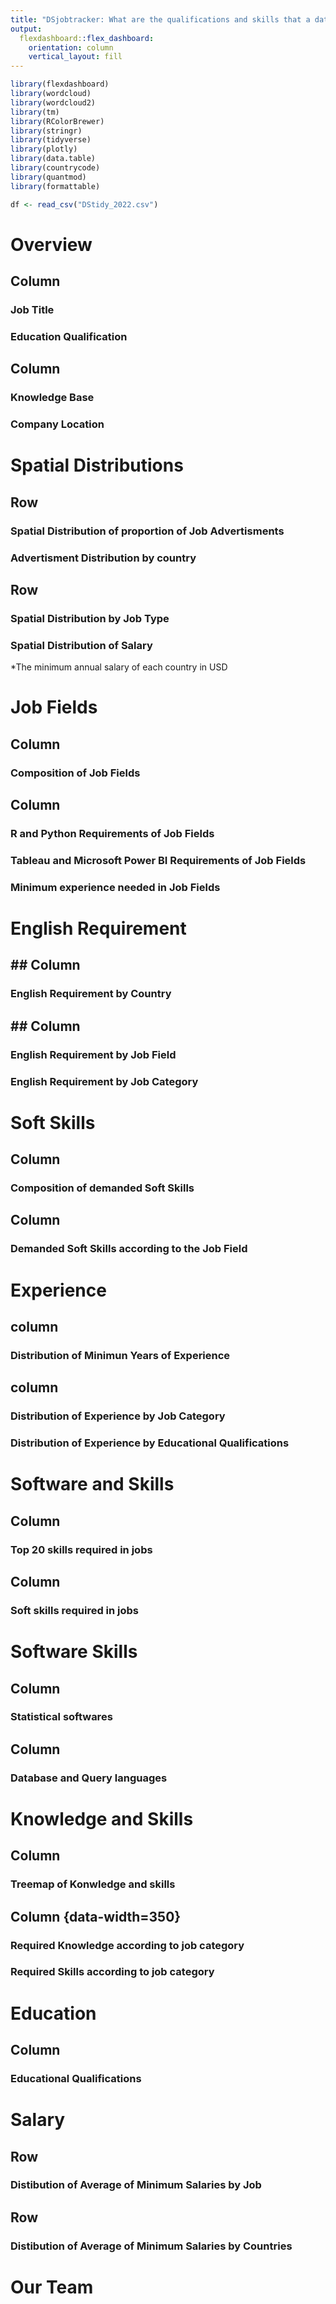 ---
title: "DSjobtracker: What are the qualifications and skills that a data scientist, statistician, or data analyst must possess?"
output: 
  flexdashboard::flex_dashboard:
    orientation: column
    vertical_layout: fill
---
<style>
.tab-content{
position:relative;
top:50px;
}
</style>
```{r setup, include=FALSE}
library(flexdashboard)
library(wordcloud)
library(wordcloud2)
library(tm)
library(RColorBrewer)
library(stringr)
library(tidyverse)
library(plotly)
library(data.table)
library(countrycode)
library(quantmod)
library(formattable)

df <- read_csv("DStidy_2022.csv")
```

Overview
======================================================
Column
-----------------------------------------------------------------------

### Job Title


### Education Qualification

Column
-----------------------------------------------------------------------

### Knowledge Base


### Company Location



Spatial Distributions
======================================================

Row 
-------------------------------------

### Spatial Distribution of proportion of Job Advertisments
    

### Advertisment Distribution by country



Row {.tabset .tabset-fade}
-------------------------------------
   
### Spatial Distribution by Job Type

 
### Spatial Distribution of Salary

*The minimum annual salary of each country in USD
    



Job Fields
======================================================

Column
--------------------------------------------------------------

### Composition of Job Fields



Column {.tabset .tabset-fade}
--------------------------------------------------------------

### R and Python Requirements of Job Fields


### Tableau and Microsoft Power BI Requirements of Job Fields


### Minimum experience needed in Job Fields


English Requirement
======================================================

## Column {data-width=500}
--------------------------------------------------------------

### English Requirement by Country



## Column {data-width=500, .tabset}
--------------------------------------------------------------

### English Requirement by Job Field


### English Requirement by Job Category




Soft Skills
======================================================

Column {data-width=350}
-----------------------------------------------------------------------

### Composition of demanded Soft Skills


Column {data-width=650}
-----------------------------------------------------------------------

### Demanded Soft Skills according to the Job Field





Experience
======================================================

column{}
----------------------------------------------------------------------

### Distribution of Minimun Years of Experience


column{.tabset}
-----------------------------------------------------------------------

### Distribution of Experience by Job Category


### Distribution of Experience by Educational Qualifications






Software and Skills
======================================================


Column {data-width=500}
-----------------------------------------------------------------------

### Top 20 skills required in jobs


Column {data-width=500}
-----------------------------------------------------------------------

### Soft skills required in jobs




Software Skills
======================================================

Column {data-width=500}
-----------------------------------------------------------------------

### Statistical softwares


Column {data-width=500}
-----------------------------------------------------------------------

### Database and Query languages






Knowledge and Skills
======================================================

Column {data-width=650}
-----------------------------------------------------------------------

### Treemap of Konwledge and skills



Column {data-width=350}{.tabset .tabset-fade}
-----------------------------------------------------------------------

### Required Knowledge according to job category


### Required Skills according to job category





Education
======================================================

Column {data-width=200, .tabset}
-----------------------------------------------------------------------

### Educational Qualifications






Salary 
=====================================

Row
-------------------------------------

### Distibution of Average of Minimum Salaries by Job 


Row
------------------------------------
### Distibution of Average of Minimum Salaries by Countries




Our Team
======================================================


